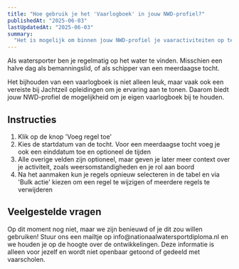 ```yaml
---
title: "Hoe gebruik je het 'Vaarlogboek' in jouw NWD-profiel?"
publishedAt: "2025-06-03"
lastUpdatedAt: "2025-06-03"
summary:
  "Het is mogelijk om binnen jouw NWD-profiel je vaaractiviteiten op te slaan. Een leuke en handige manier om bij te houden wat jouw praktijkervaring is!"
---
```


Als watersporter ben je regelmatig op het water te vinden. Misschien een halve dag als bemanningslid, of als schipper van een meerdaagse tocht. 

Het bijhouden van een vaarlogboek is niet alleen leuk, maar vaak ook een vereiste bij Jachtzeil opleidingen om je ervaring aan te tonen. Daarom biedt jouw NWD-profiel de mogelijkheid om je eigen vaarlogboek bij te houden.

## Instructies
1. Klik op de knop 'Voeg regel toe'
2. Kies de startdatum van de tocht. Voor een meerdaagse tocht voeg je ook een einddatum toe en optioneel de tijden
3. Alle overige velden zijn optioneel, maar geven je later meer context over je activiteit, zoals weersomstandigheden en je rol aan boord
4. Na het aanmaken kun je regels opnieuw selecteren in de tabel en via 'Bulk actie' kiezen om een regel te wijzigen of meerdere regels te verwijderen

## Veelgestelde vragen

<dl className="divide-y divide-slate-900/10 rounded-lg border border-slate-900/10">

<Faq question="Kan ik een export maken van mijn vaarlogboek?">
 Op dit moment nog niet, maar we zijn benieuwd of je dit zou willen gebruiken! Stuur ons een mailtje op info@nationaalwatersportdiploma.nl en we houden je op de hoogte over de ontwikkelingen.
</Faq>

<Faq question="Met wie delen jullie deze informatie">
 Deze informatie is alleen voor jezelf en wordt niet openbaar getoond of gedeeld met vaarscholen.
</Faq>

</dl>
